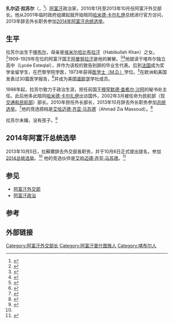 {{Infobox Officeholder
|name        = 扎尔迈·拉苏尔
|image       = Zalmai Rassoul.jpg
|image_size  = 250px
|office      = 阿富汗外交部长
|president   = [[哈米德·卡尔扎伊|哈米德·卡尔扎伊]]
|term_start  = 2010年1月10日
|term_end    = 2013年10月5日
|predecessor = [[兰金·达德法尔·斯潘塔|兰金·达德法尔·斯潘塔]]
|successor   = [[艾哈迈德·莫克贝尔·扎拉尔|艾哈迈德·莫克贝尔·扎拉尔]]
|birth_date  = {{birth date and age|1943|5|11}}
|birth_place = {{flag|Kingdom of Afghanistan}}[[喀布尔|喀布尔]]
|death_date  = 
|death_place = 
|alma_mater  = 
|religion    = [[伊斯兰教|伊斯兰教]]
}}
'''扎尔迈·拉苏尔'''（{{lang-ps|زلمی رسول}}，{{bd|1943年|5月11日||}}<ref>{{Cite web |url=http://www.embassyofafghanistan.org/rassoul.html |title=Ministers of the Islamic Republic of Afghanistan |access-date=2014-04-30 |archive-url=https://web.archive.org/web/20091213150749/http://www.embassyofafghanistan.org/rassoul.html |archive-date=2009-12-13 |dead-url=yes }}</ref>）[[阿富汗|阿富汗]]政治家，2010年1月至2013年10月任阿富汗外交部长。他从2001年临时政府组建起就开始陪同[[哈米德·卡尔扎伊|哈米德·卡尔扎伊]]总统进行官方访问，2013年辞去外长职务参加[[2014年阿富汗总统选举|2014年阿富汗总统选举]]。

==生平==
拉苏尔出生于[[喀布尔|喀布尔]]，母亲是[[埃米尔|埃米尔]][[哈比布拉汗|哈比布拉汗]]（Habibullah Khan）之女。<ref>{{Cite web |url=http://4dw.net/royalark/herat.php |title=存档副本 |accessdate=2014-04-30 |archive-date=2014-07-15 |archive-url=https://web.archive.org/web/20140715045005/http://4dw.net/royalark/herat.php |dead-url=no }}</ref>1909-1929年在位的阿富汗国王[[阿曼諾拉汗|阿曼努拉汗]]是他的舅舅。<ref>{{Cite web |url=http://www.spiegel.de/international/world/zalmai-rassoul-seeks-to-emerge-from-karzai-shadow-in-afghan-elections-a-960732.html |title=存档副本 |accessdate=2014-04-30 |archive-date=2014-04-27 |archive-url=https://web.archive.org/web/20140427053759/http://www.spiegel.de/international/world/zalmai-rassoul-seeks-to-emerge-from-karzai-shadow-in-afghan-elections-a-960732.html |dead-url=no }}</ref><ref>{{cite web |url=http://www.elections.pajhwok.com/en/content/biographies-10-presidential-runners |title=存档副本 |accessdate=2014-07-13 |deadurl=yes |archiveurl=https://web.archive.org/web/20141216172955/http://www.elections.pajhwok.com/en/content/biographies-10-presidential-runners |archivedate=2014-12-16 }}</ref>他就读于喀布尔独立高中（Lycée Esteqlal），并作为该校的致告别辞的毕业生代表。后到[[法国|法国]]成为奖学金留学生，在巴黎学院学医，1973年获得[[医学士|医学士（M.D.）]]学位。<ref>{{cite web |title=Northern alliance rejects outside security force for Afghanistan |date=November 29, 2001 |url=http://lang.sbsun.com/socal/terrorist/1101/29/terror06.asp |accessdate=2012-12-07 |deadurl=yes |archiveurl=https://web.archive.org/web/20160304042718/http://lang.sbsun.com/socal/terrorist/1101/29/terror06.asp |archivedate=2016年3月4日 |df= }}</ref>在欧洲和美国发表过30篇医学报告，<ref name="Google Scholar">{{cite web|last=Rassoul|first=Dr. Zalmai|title=Google Scholar|url=http://scholar.google.com/scholar?hl=en&q=zalmai+rassoul+&btnG=&as_sdt=1%2C23&as_sdtp=|work=List of publications|publisher=Google|accessdate=2014-04-30|archive-date=2016-02-02|archive-url=https://web.archive.org/web/20160202115329/http://scholar.google.com/scholar?hl=en&q=zalmai+rassoul+&btnG=&as_sdt=1%2C23&as_sdtp=|dead-url=no}}</ref>并成为美国[[腎臟科|肾脏学]]学社成员。

1998年起，拉苏尔致力于政治生涯，担任前国王[[穆罕默德·查希尔沙|穆罕默德·查希尔·沙阿]]的秘书处主任。此后他多此陪同[[哈米德·卡尔扎伊|哈米德·卡尔扎伊]]出访国外，2002年3月被任命为民航部（现[[阿富汗交通和民航部|交通和民航部]]）部长。2010年担任外长部长，2013年10月辞去外长职务参加[[2014年阿富汗总统选举|总统选举]]。<ref name="#1">{{cite web |author= |url=http://www.khaama.com/dr-zalmai-rasoul-nominated-for-2014-presidential-elections-1940 |title=Dr. Zalmai Rasoul nominated for 2014 presidential elections |publisher= |date=6 October 2013 |accessdate=14 October 2013 |archive-date=2018-10-03 |archive-url=https://web.archive.org/web/20181003171823/https://www.khaama.com/dr-zalmai-rasoul-nominated-for-2014-presidential-elections-1940/ |dead-url=no }}</ref>他的竞选搭档是[[艾哈迈德·齐亚·马苏德|艾哈迈德·齐亚·马苏德]]（Ahmad Zia Massoud）。<ref>{{cite news|last=Ahmed|first=Azam|title=In Afghan Presidential Campaign, North Is All-Important|url=http://www.nytimes.com/2014/03/31/world/asia/in-afghan-presidential-campaign-north-is-all-important.html?src=recg&module=Ribbon&version=origin&region=Header&action=click&contentCollection=Recommended&pgtype=article|accessdate=31 March 2014|newspaper=[[New_York_Times|New York Times]]|date=30 March 2014|archive-date=2014-04-10|archive-url=https://web.archive.org/web/20140410150207/http://www.nytimes.com/2014/03/31/world/asia/in-afghan-presidential-campaign-north-is-all-important.html?src=recg&module=Ribbon&version=origin&region=Header&action=click&contentCollection=Recommended&pgtype=article|dead-url=no}}</ref>

拉苏尔未婚，没有孩子。<ref>{{cite news|last=Carberry|first=Sean|title=Afghanistan's Next President Will Be ...|url=http://www.npr.org/blogs/parallels/2014/04/02/297834993/afghanistans-next-president-will-be|accessdate=2 April 2014|newspaper=[[NPR|NPR]]|date=2 April 2014|archive-date=2014-05-01|archive-url=https://web.archive.org/web/20140501024534/http://www.npr.org/blogs/parallels/2014/04/02/297834993/afghanistans-next-president-will-be|dead-url=no}}</ref>
==2014年阿富汗总统选举==
2013年10月5日，拉蘇爾辞去外交部長职务，并于10月6日正式提出提名，参加[[2014年阿富汗总统选举|2014总统选举]]。<ref name="#1"/> 他的竞选伙伴是[[艾哈迈德·齐亚·马苏德|艾哈迈德·齐亚·马苏德]]。<ref>{{cite news|last=Ahmed|first=Azam|title=In Afghan Presidential Campaign, North Is All-Important|url=https://www.nytimes.com/2014/03/31/world/asia/in-afghan-presidential-campaign-north-is-all-important.html?src=recg&module=Ribbon&version=origin&region=Header&action=click&contentCollection=Recommended&pgtype=article|accessdate=31 March 2014|newspaper=[[New_York_Times|New York Times]]|date=30 March 2014|archive-date=2018-09-18|archive-url=https://web.archive.org/web/20180918195602/https://www.nytimes.com/2014/03/31/world/asia/in-afghan-presidential-campaign-north-is-all-important.html?src=recg&module=Ribbon&version=origin&region=Header&action=click&contentCollection=Recommended&pgtype=article|dead-url=no}}</ref>

==参见==
*[[阿富汗外交部|阿富汗外交部]]
*[[阿富汗政治|阿富汗政治]]

==参考==
{{reflist}}

==外部链接==
{{commons category|Zalmai Rassoul}}

{{s-start}}
{{s-off}}
{{s-bef|before=[[兰金·达德法尔·斯潘塔|兰金·达德法尔·斯潘塔]]<br>（Rangin Dadfar Spanta）}}
{{s-ttl|title=阿富汗外交部长|years=2010–2013}}
{{s-aft|after=[[艾哈迈德·莫克贝尔·扎拉尔|艾哈迈德·莫克贝尔·扎拉尔]]<br>（Ahmad Moqbel Zarar）}}
{{s-end}}
{{DEFAULTSORT:Rassoul, Zalmai}}
[[Category:阿富汗外交部长|Category:阿富汗外交部长]]
[[Category:阿富汗普什图族人|Category:阿富汗普什图族人]]
[[Category:喀布尔人|Category:喀布尔人]]